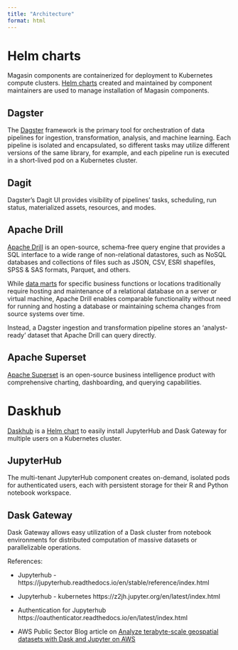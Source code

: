 ```yaml
---
title: "Architecture"
format: html
---
```






# Helm charts
Magasin components are containerized for deployment to Kubernetes compute clusters. [Helm charts](https://helm.sh/) created and maintained by component maintainers are used to manage installation of Magasin components. 

## Dagster
The [Dagster](http://dagster.io) framework is the primary tool for orchestration of data pipelines for ingestion, transformation, analysis, and machine learning. Each pipeline is isolated and encapsulated, so different tasks may utilize different versions of the same library, for example, and each pipeline run is executed in a short-lived pod on a Kubernetes cluster.

## Dagit
Dagster's Dagit UI provides visibility of pipelines' tasks, scheduling, run status, materialized assets, resources, and modes.


## Apache Drill

[Apache Drill](https://drill.apache.org/) is an open-source, schema-free query engine that provides a SQL interface to a wide range of non-relational datastores, such as NoSQL databases and collections of files such as JSON, CSV, ESRI shapefiles, SPSS & SAS formats, Parquet, and others.


While [data marts](https://en.wikipedia.org/wiki/Data_mart) for specific business functions or locations traditionally require hosting and maintenance of a relational database on a server or virtual machine, Apache Drill enables comparable functionality without need for running and hosting a database or maintaining schema changes from source systems over time. 

Instead, a Dagster ingestion and transformation pipeline stores an 'analyst-ready' dataset that Apache Drill can query directly.


## Apache Superset
[Apache Superset](https://superset.apache.org/) is an open-source business intelligence product with comprehensive charting, dashboarding, and querying capabilities.

# Daskhub
[Daskhub](https://blog.dask.org/2020/08/31/helm_daskhub) is a [Helm chart](https://helm.dask.org/) to easily install JupyterHub and Dask Gateway for multiple users on a Kubernetes cluster.

## JupyterHub
The multi-tenant JupyterHub component creates on-demand, isolated pods for authenticated users, each with persistent storage for their R and Python notebook workspace. 

## Dask Gateway
Dask Gateway allows easy utilization of a Dask cluster from notebook environments for distributed computation of massive datasets or parallelizable operations.



References:

* Jupyterhub - https://jupyterhub.readthedocs.io/en/stable/reference/index.html

* Jupyterhub - kubernetes https://z2jh.jupyter.org/en/latest/index.html

* Authentication for Jupyterhub https://oauthenticator.readthedocs.io/en/latest/index.html

* AWS Public Sector Blog article on [Analyze terabyte-scale geospatial datasets with Dask and Jupyter on AWS](https://aws.amazon.com/blogs/publicsector/analyze-terabyte-scale-geospatial-datasets-with-dask-and-jupyter-on-aws/)
